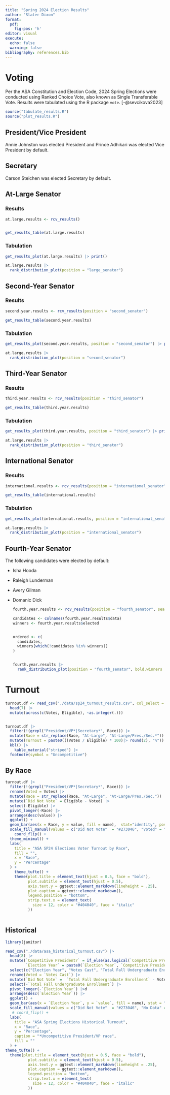 ```yaml
---
title: "Spring 2024 Election Results"
author: "Slater Dixon"
format: 
  pdf:
    fig-pos: 'h'
editor: visual
execute:
  echo: false
  warning: false
bibliography: references.bib
---
```


# Voting

Per the ASA Constitution and Election Code, 2024 Spring Elections were conducted using Ranked Choice Vote, also known as Single Transferable Vote. Results were tabulated using the R package `vote`. [-@sevcikova2023]

```r

source("tabulate_results.R")
source("plot_results.R")


```

## President/Vice President

Annie Johnston was elected President and Prince Adhikari was elected Vice President by default.

## Secretary

Carson Steichen was elected Secretary by default.

## At-Large Senator

### Results

```r

at.large.results <- rcv_results()


get_results_table(at.large.results)
```

### Tabulation

```r

get_results_plot(at.large.results) |> print()

```

```r

at.large.results |>
  rank_distribution_plot(position = "large_senator")
```

## Second-Year Senator

### Results

```r
second.year.results <- rcv_results(position = "second_senator")

get_results_table(second.year.results)
```

### Tabulation

```r

get_results_plot(second.year.results, position = "second_senator") |> print()
```

```r

at.large.results |>
  rank_distribution_plot(position = "second_senator")
```

## Third-Year Senator

### Results

```r

third.year.results <- rcv_results(position = "third_senator")

get_results_table(third.year.results)
```

### Tabulation

```r

get_results_plot(third.year.results, position = "third_senator") |> print()
```

```r

at.large.results |>
  rank_distribution_plot(position = "third_senator")
```

## International Senator

### Results

```r

international.results <- rcv_results(position = "international_senator", seats = 2)

get_results_table(international.results)
```

### Tabulation

```r

get_results_plot(international.results, position = "international_senator")
```

```r

at.large.results |>
  rank_distribution_plot(position = "international_senator")
```

## Fourth-Year Senator

The following candidates were elected by default:

-   Isha Hooda

-   Raleigh Lunderman

-   Avery Gilman

-   Domanic Dick

    ```r

    fourth.year.results <- rcv_results(position = "fourth_senator", seats = 3)

    candidates <- colnames(fourth.year.results$data)
    winners <- fourth.year.results$elected


    ordered <- c(
      candidates, 
      winners[which(!candidates %in% winners)]
    )


    fourth.year.results |>
      rank_distribution_plot(position = "fourth_senator", bold.winners = F)

    ```

# Turnout

```r

turnout.df <- read_csv("./data/sp24_turnout_results.csv", col_select = c("Race", "Votes", "Eligible")) |> 
  head(7) |>
  mutate(across(c(Votes, Eligible), ~as.integer(.))) 


turnout.df |>
  filter(!(grepl("President/VP*|Secretary*", Race))) |>
  mutate(Race = str_replace(Race, "At-Large", "At-Large/Pres./Sec.*")) |>
  mutate(Turnout = paste0(((Votes / Eligible) * 100)|> round(2), "%")) |>
  kbl() |>
    kable_material("striped") |>
  footnote(symbol = "Uncompetitive")
```

## By Race

```r

turnout.df |>
  filter(!(grepl("President/VP*|Secretary*", Race))) |>
  rename(Voted = Votes) |>
  mutate(Race = str_replace(Race, "At-Large", "At-Large/Pres./Sec.")) |>
  mutate(`Did Not Vote` = Eligible - Voted) |>
  select(-Eligible) |>
  pivot_longer(-Race) |>
  arrange(desc(value)) |>
  ggplot() +
  geom_bar(aes(x = Race, y = value, fill = name),  stat="identity", position="fill") +
  scale_fill_manual(values = c("Did Not Vote"  = "#273046", "Voted" = "#E54E21")) +
    coord_flip() +
  theme_minimal() +
  labs(
    title = "ASA SP24 Elections Voter Turnout by Race",
    fill = "",
    x = "Race",
    y = "Percentage"
  ) +
    theme_tufte() +
    theme(plot.title = element_text(hjust = 0.5, face = "bold"),
          plot.subtitle = element_text(hjust = 0.5),
          axis.text.y = ggtext::element_markdown(lineheight = .25),
          plot.caption = ggtext::element_markdown(),
          legend.position = "bottom",
          strip.text.x = element_text(
            size = 12, color = "#404040", face = "italic"
          ))
  
```

## Historical

```r

library(janitor)

read_csv("./data/asa_historical_turnout.csv") |>
  head(8) |>
  mutate(`Competitive President?` = if_else(as.logical(`Competitive President?`), "", "*"),
         `Election Year` = paste0(`Election Year`, `Competitive President?`)) |>
  select(c("Election Year", "Votes Cast", "Total Fall Undergraduate Enrollment")) |>
  rename(Voted = `Votes Cast`) |>
  mutate(`Did Not Vote` =  `Total Fall Undergraduate Enrollment` - Voted) |>
  select(-`Total Fall Undergraduate Enrollment`) |>
  pivot_longer(-`Election Year`) |>d
  arrange(desc(`Election Year`)) |>
  ggplot() +
  geom_bar(aes(x = `Election Year`, y = `value`, fill = name), stat = "identity", position = "fill")  +
  scale_fill_manual(values = c("Did Not Vote"  = "#273046", "No Data" = "#404040", "Voted" = "#E54E21")) +
   # coord_flip() +
  labs(
    title = "ASA Spring Elections Historical Turnout",
    x = "Race",
    y = "Percentage",
    caption = "*Uncompetitive President/VP race",
    fill = ""
  ) +
theme_tufte() +
  theme(plot.title = element_text(hjust = 0.5, face = "bold"),
          plot.subtitle = element_text(hjust = 0.5),
          axis.text.y = ggtext::element_markdown(lineheight = .25),
          plot.caption = ggtext::element_markdown(),
          legend.position = "bottom",
          strip.text.x = element_text(
            size = 12, color = "#404040", face = "italic"
          ))
```
